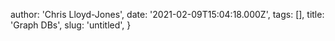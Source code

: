 
  author: 'Chris Lloyd-Jones',
  date: '2021-02-09T15:04:18.000Z',
  tags: [],
  title: 'Graph DBs',
  slug: 'untitled',
}


